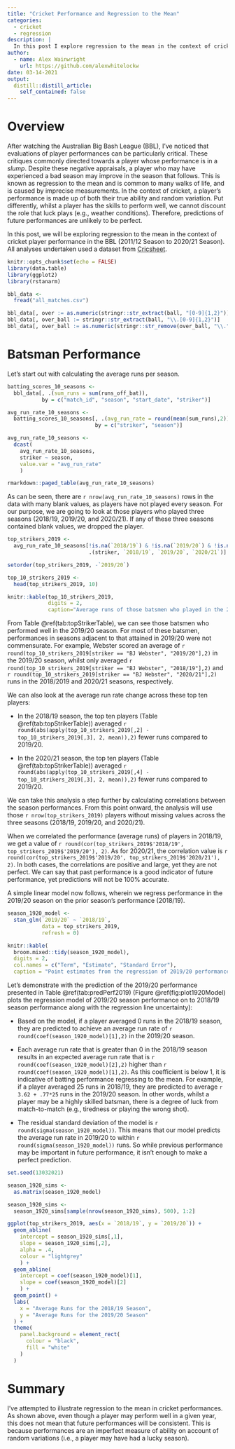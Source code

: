 ```yaml
---
title: "Cricket Performance and Regression to the Mean"
categories:
  - cricket
  - regression
description: |
  In this post I explore regression to the mean in the context of cricket performance.
author:
  - name: Alex Wainwright
    url: https://github.com/alexwhitelockw
date: 03-14-2021
output:
  distill::distill_article:
    self_contained: false
---
```


# Overview

After watching the Australian Big Bash League (BBL), I've noticed that evaluations of player performances can be particularly critical. These critiques commonly directed towards a player whose performance is in a *slump*. Despite these negative appraisals, a player who may have experienced a bad season may improve in the season that follows. This is known as regression to the mean and is common to many walks of life, and is caused by imprecise measurements. In the context of cricket, a player's performance is made up of both their true ability and random variation. Put differently, whilst a player has the skills to perform well, we cannot discount the role that luck plays (e.g., weather conditions). Therefore, predictions of future performances are unlikely to be perfect.

In this post, we will be exploring regression to the mean in the context of cricket player performance in the BBL (2011/12 Season to 2020/21 Season). All analyses undertaken used a dataset from [Cricsheet](https://cricsheet.org).

```r
knitr::opts_chunk$set(echo = FALSE)
library(data.table)
library(ggplot2)
library(rstanarm)

bbl_data <-
  fread("all_matches.csv")

bbl_data[, over := as.numeric(stringr::str_extract(ball, "[0-9]{1,2}"))]
bbl_data[, over_ball := stringr::str_extract(ball, "\\.[0-9]{1,2}")]
bbl_data[, over_ball := as.numeric(stringr::str_remove(over_ball, "\\."))]

```

# Batsman Performance

Let's start out with calculating the average runs per season.

```r

batting_scores_10_seasons <-
  bbl_data[, .(sum_runs = sum(runs_off_bat)),
           by = c("match_id", "season", "start_date", "striker")]

avg_run_rate_10_seasons <-
  batting_scores_10_seasons[, .(avg_run_rate = round(mean(sum_runs),2)),
                            by = c("striker", "season")]

avg_run_rate_10_seasons <-
  dcast(
    avg_run_rate_10_seasons,
    striker ~ season,
    value.var = "avg_run_rate"
    )

rmarkdown::paged_table(avg_run_rate_10_seasons)

```

As can be seen, there are `r nrow(avg_run_rate_10_seasons)` rows in the data with many blank values, as players have not played every season. For our purpose, we are going to look at those players who played three seasons (2018/19, 2019/20, and 2020/21). If any of these three seasons contained blank values, we dropped the player.


```r
top_strikers_2019 <-
  avg_run_rate_10_seasons[!is.na(`2018/19`) & !is.na(`2019/20`) & !is.na(`2020/21`), 
                          .(striker, `2018/19`, `2019/20`, `2020/21`)]

setorder(top_strikers_2019, -`2019/20`)

top_10_strikers_2019 <-
  head(top_strikers_2019, 10)

knitr::kable(top_10_strikers_2019,
             digits = 2,
             caption="Average runs of those batsmen who played in the 2018/19, 2019/20, and 2020/21 BBL seasons (limited to top 10). Batsmen are in descending order based on the 2019/20 season. It can be seen that Wade attained the highest average run rate in the 2019/20 season, followed by Stoinis and Finch. In most cases, performances in the adjacent seasons were below that attained in the 2019/20 season.")

```

From Table \@ref(tab:topStrikerTable), we can see those batsmen who performed well in the 2019/20 season. For most of these batsmen, performances in seasons adjacent to that attained in 2019/20 were not commensurate. For example, Webster scored an average of `r round(top_10_strikers_2019[striker == "BJ Webster", "2019/20"],2)` in the 2019/20 season, whilst only averaged `r round(top_10_strikers_2019[striker == "BJ Webster", "2018/19"],2)` and `r round(top_10_strikers_2019[striker == "BJ Webster", "2020/21"],2)` runs in the 2018/2019 and 2020/21 seasons, respectively.

We can also look at the average run rate change across these top ten players:

- In the 2018/19 season, the top ten players (Table \@ref(tab:topStrikerTable)) averaged `r round(abs(apply(top_10_strikers_2019[,2] - top_10_strikers_2019[,3], 2, mean)),2)` fewer runs compared to 2019/20.

- In the 2020/21 season, the top ten players (Table \@ref(tab:topStrikerTable)) averaged
`r round(abs(apply(top_10_strikers_2019[,4] - top_10_strikers_2019[,3], 2, mean)),2)` fewer runs compared to 2019/20.

We can take this analysis a step further by calculating correlations between the season performances. From this point onward, the analysis will use those `r nrow(top_strikers_2019)` players without missing values across the three seasons (2018/19, 2019/20, and 2020/21).

When we correlated the performance (average runs) of players in 2018/19, we get a value of `r round(cor(top_strikers_2019$'2018/19', top_strikers_2019$'2019/20'), 2)`. As for 2020/21, the correlation value is `r round(cor(top_strikers_2019$'2019/20', top_strikers_2019$'2020/21'), 2)`. In both cases, the correlations are positive and large, yet they are not perfect. We can say that past performance is a good indicator of future performance, yet predictions will not be 100% accurate.

A simple linear model now follows, wherein we regress performance in the 2019/20 season on the prior season's performance (2018/19).

```r

season_1920_model <-
  stan_glm(`2019/20` ~ `2018/19`,
           data = top_strikers_2019,
           refresh = 0)

knitr::kable(
  broom.mixed::tidy(season_1920_model),
  digits = 2,
  col.names = c("Term", "Estimate", "Standard Error"),
  caption = "Point estimates from the regression of 2019/20 performance on 2018/19 performance.")

```

Let's demonstrate with the prediction of the 2019/20 performance presented in Table \@ref(tab:predPerf2019) (Figure \@ref(fig:plot1920Model) plots the regression model of 2019/20 season performance on to 2018/19 season performance along with the regression line uncertainty):

- Based on the model, if a player averaged 0 runs in the 2018/19 season, they are predicted to achieve an average run rate of `r round(coef(season_1920_model)[1],2)` in the 2019/20 season.

- Each average run rate that is greater than 0 in the 2018/19 season results in an expected average run rate that is `r round(coef(season_1920_model)[2],2)` higher than `r round(coef(season_1920_model)[1],2)`. As this coefficient is below 1, it is indicative of batting performance regressing to the mean. For example, if a player averaged 25 runs in 2018/19, they are predicted to average `r 3.62 + .77*25` runs in the 2019/20 season. In other words, whilst a player may be a highly skilled batsman, there is a degree of luck from match-to-match (e.g., tiredness or playing the wrong shot).

- The residual standard deviation of the model is `r round(sigma(season_1920_model))`. This means that our model predicts the average run rate in 2019/20 to within `r round(sigma(season_1920_model))` runs. So while previous performance may be important in future performance, it isn't enough to make a perfect prediction.

```r

set.seed(13032021)

season_1920_sims <-
  as.matrix(season_1920_model)

season_1920_sims <-
  season_1920_sims[sample(nrow(season_1920_sims), 500), 1:2]

ggplot(top_strikers_2019, aes(x = `2018/19`, y = `2019/20`)) +
  geom_abline(
    intercept = season_1920_sims[,1], 
    slope = season_1920_sims[,2],
    alpha = .4,
    colour = "lightgrey"
    ) +
  geom_abline(
    intercept = coef(season_1920_model)[1], 
    slope = coef(season_1920_model)[2]
    ) +
  geom_point() +
  labs(
    x = "Average Runs for the 2018/19 Season",
    y = "Average Runs for the 2019/20 Season"
  ) +
  theme(
    panel.background = element_rect(
      colour = "black",
      fill = "white"
    )
  )
```

# Summary

I've attempted to illustrate regression to the mean in cricket performances. As shown above, even though a player may perform well in a given year, this does not mean that future performances will be consistent. This is because performances are an imperfect measure of ability on account of random variations (i.e., a player may have had a lucky season).